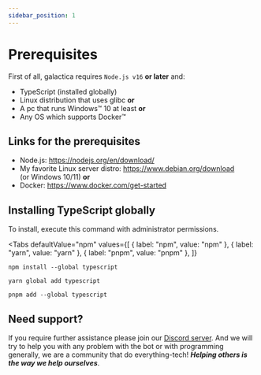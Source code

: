 ```yaml
---
sidebar_position: 1
---
```


# Prerequisites

First of all, galactica requires <code>Node.js v16</code> **or later** and:

- TypeScript (installed globally)
- Linux distribution that uses glibc **or**
- A pc that runs Windows™ 10 at least **or**
- Any OS which supports Docker™

## Links for the prerequisites

- Node.js: https://nodejs.org/en/download/
- My favorite Linux server distro: https://www.debian.org/download  
  (or Windows 10/11) **or**
- Docker: https://www.docker.com/get-started

## Installing TypeScript globally

To install, execute this command with administrator permissions.


<Tabs
  defaultValue="npm"
  values={[
    { label: "npm", value: "npm" },
    { label: "yarn", value: "yarn" },
    { label: "pnpm", value: "pnpm" },
  ]}
>
  <TabItem value="npm">

  ```shell
  npm install --global typescript
  ```

  </TabItem>

  <TabItem value="yarn">

  ```shell
  yarn global add typescript
  ```

  </TabItem>

  <TabItem value="pnpm">

  ```shell
  pnpm add --global typescript
  ```

  </TabItem>
</Tabs>

## Need support?
If you require further assistance please join our [Discord server](https://discord.gg/nQd5HeD2xz). And we will try to help you with any problem with the bot or with programming generally, we are a community that do everything-tech! ***Helping others is the way we help ourselves***.
